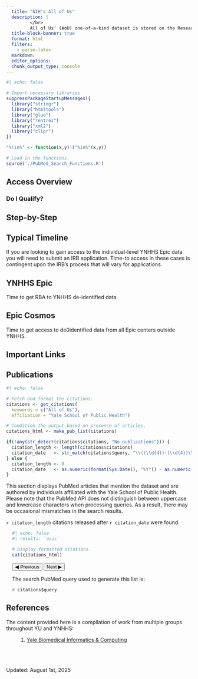 ```yaml
---
  title: "NIH's All of Us"
  description: |
         </br>
         All of Us' (AoU) one-of-a-kind dataset is stored on the Researcher Workbench, a secure, cloud-based platform. Registered researchers can access data from surveys, genomic analyses, electronic health records, physical measurements, and wearables to study the full range of factors that influence health and disease.
  title-block-banner: true
  format: html
  filters:
    - parse-latex
  markdown: 
  editor_options: 
  chunk_output_type: console
---
```


```r
#| echo: false

# Import necessary libraries
suppressPackageStartupMessages({
  library("stringr")
  library("htmltools")
  library("glue")
  library("rentrez")
  library("xml2")
  library("clipr")
})

"%!in%" <- function(x,y)!("%in%"(x,y))

# Load in the functions.
source('./PubMed_Search_Functions.R')
```


## Access Overview

### Do I Qualify?

## Step-by-Step

## Typical Timeline

::: callout-important
If you are looking to gain access to the individual-level YNHHS Epic data you will need to submit an IRB application. Time-to access in these cases is contingent upon the IRB's process that will vary for applications.
:::

::: {.panel-tabset}

## YNHHS Epic

Time to get RBA to YNHHS de-identified data.

## Epic Cosmos

Time to get access to de0identified data from all Epic centers outside YNHHS.

:::


## Important Links


## Publications

```r
#| echo: false

# Fetch and format the citations.
citations <- get_citations(
  keywords = c("All of Us"), 
  affiliation = "Yale School of Public Health")

# Condition the output based on presence of articles.
citations_html <- make_pub_list(citations)

if(!any(str_detect(citations$citations, "No publications"))) {
  citation_length <- length(citations$citations)
  citation_date   <- str_match(citations$query, "\\((\\d{4}):(\\d{4})\\[dp\\]\\)")[,2]
} else {
  citation_length <- 0
  citation_date   <- as.numeric(format(Sys.Date(), "%Y")) - as.numeric(str_extract("No publications found in the last 25 years.", "[0-9]{2}"))
}

```


This section displays PubMed articles that mention the dataset and are authored by individuals affiliated with the Yale School of Public Health. Please note that the PubMed API does not distinguish between uppercase and lowercase characters when processing queries. As a result, there may be occasional mismatches in the search results.

`r citation_length` citations released after `r citation_date` were found.

::: {style="margin-left: 1rem"}

```r
#| echo: false
#| results: 'asis'

# Display formatted citations.
cat(citations_html)
```

```{=html}
<!-- Pagination buttons and scripting -->
<div class="citations-navigation">
  <button onclick="prevPage()">&#9664; Previous</button>
  <button onclick="nextPage()">Next &#9654;</button>
</div>

<script>
  document.addEventListener("DOMContentLoaded", function() {
    let currentPage = 1;
    const itemsPerPage = 3;
    const citationsContent = document.getElementById("citations-content");

    if (citationsContent) {
      const numPages = Math.ceil(citationsContent.children.length / itemsPerPage);

      function updateCitations() {
        const items = citationsContent.children;
        for (let i = 0; i < items.length; i++) {
          items[i].style.display = (i >= (currentPage - 1) * itemsPerPage && i < currentPage * itemsPerPage) ? "list-item" : "none";
        }
      }

      function nextPage() {
        if (currentPage < numPages) {
          currentPage++;
          updateCitations();
        }
      }

      function prevPage() {
        if (currentPage > 1) {
          currentPage--;
          updateCitations();
        }
      }

      // Initial call to update citations on load
      updateCitations();

      // Attach functions to window object for button actions
      window.nextPage = nextPage;
      window.prevPage = prevPage;
    }
  });
</script>
```

::: {.callout-note collapse="true"}
The search PubMed query used to generate this list is:

`r citations$query`
:::

:::


## References

The content provided here is a compilation of work from multiple groups throughout YU and YNHHS:

::: {style="margin-left: 2rem"}
1.  [Yale Biomedical Informatics & Computing](https://medicine.yale.edu/ybic)

:::

\
\
\
Updated: August 1st, 2025
